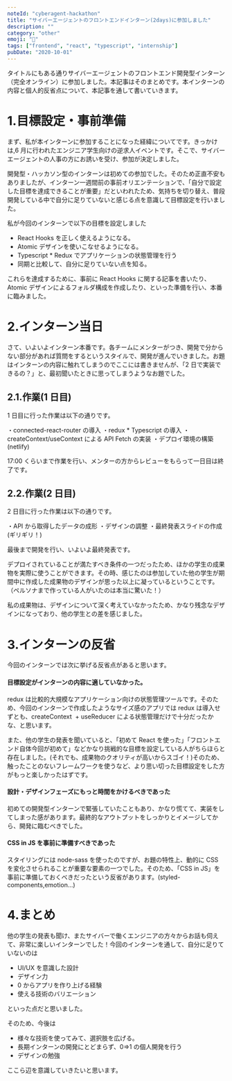 ```yaml
---
noteId: "cyberagent-hackathon"
title: "サイバーエージェントのフロントエンドインターン(2days)に参加しました"
description: ""
category: "other"
emoji: "👾"
tags: ["frontend", "react", "typescript", "internship"]
pubDate: "2020-10-01"
---
```


タイトルにもある通りサイバーエージェントのフロントエンド開発型インターン（完全オンライン）に参加しました。本記事はそのまとめです。本インターンの内容と個人的反省点について、本記事を通して書いていきます。

# 1.目標設定・事前準備

まず、私が本インターンに参加することになった経緯についてです。きっかけは,6 月に行われたエンジニア学生向けの逆求人イベントです。そこで、サイバーエージェントの人事の方にお誘いを受け、参加が決定しました。

開発型・ハッカソン型のインターンは初めての参加でした。そのため正直不安もありましたが、インターン一週間前の事前オリエンテーションで、「自分で設定した目標を達成できることが重要」だといわれたため、気持ちを切り替え、普段開発している中で自分に足りていないと感じる点を意識して目標設定を行いました。

私が今回のインターンで以下の目標を設定しました

- React Hooks を正しく使えるようになる。
- Atomic デザインを使いこなせるようになる。
- Typescript \* Redux でアプリケーションの状態管理を行う
- 同期と比較して、自分に足りていない点を知る。

これらを達成するために、事前に React Hooks に関する記事を書いたり、Atomic デザインによるフォルダ構成を作成したり、といった準備を行い、本番に臨みました。

# 2.インターン当日

さて、いよいよインターン本番です。各チームにメンターがつき、開発で分からない部分があれば質問をするというスタイルで、開発が進んでいきました。お題はインターンの内容に触れてしまうのでここには書きませんが、「2 日で実装できるの？」と、最初聞いたときに思ってしまうようなお題でした。

## 2.1.作業(1 日目)

1 日目に行った作業は以下の通りです。

・connected-react-router の導入
・redux \* Typescript の導入
・createContext/useContext による API Fetch の実装
・デプロイ環境の構築(netlify)

17:00 くらいまで作業を行い、メンターの方からレビューをもらって一日目は終了です。

## 2.2.作業(2 日目)

2 日目に行った作業は以下の通りです。

・API から取得したデータの成形
・デザインの調整
・最終発表スライドの作成(ギリギリ！)

最後まで開発を行い、いよいよ最終発表です。

デプロイされていることが満たすべき条件の一つだったため、ほかの学生の成果物を実際に使うことができます。その時、感じたのは参加していた他の学生が期間中に作成した成果物のデザインが思った以上に凝っているということです。（ペルソナまで作っている人がいたのは本当に驚いた！）

私の成果物は、デザインについて深く考えていなかったため、かなり残念なデザインになっており、他の学生との差を感じました。

# 3.インターンの反省

今回のインターンでは次に挙げる反省点があると思います。

#### 目標設定がインターンの内容に適していなかった。

redux は比較的大規模なアプリケーション向けの状態管理ツールです。そのため、今回のインターンで作成したようなサイズ感のアプリでは redux は導入せずとも、createContext  + useReducer による状態管理だけで十分だったかな、と思います。

また、他の学生の発表を聞いていると、「初めて React を使った」「フロントエンド自体今回が初めて」などかなり挑戦的な目標を設定している人がちらほらと存在しました。(それでも、成果物のクオリティが高いからスゴイ！)そのため、触ったことのないフレームワークを使うなど、より思い切った目標設定をした方がもっと楽しかったはずです。

#### 設計・デザインフェーズにもっと時間をかけるべきであった

初めての開発型インターンで緊張していたこともあり、かなり慌てて、実装をしてしまった感があります。最終的なアウトプットをしっかりとイメージしてから、開発に臨むべきでした。

#### CSS in JS を事前に準備すべきであった

スタイリングには node-sass を使ったのですが、お題の特性上、動的に CSS を変化させられることが重要な要素の一つでした。そのため、「CSS in JS」を事前に準備しておくべきだったという反省があります。(styled-components,emotion...)

# 4.まとめ

他の学生の発表も聞け、またサイバーで働くエンジニアの方々からお話も伺えて、非常に楽しいインターンでした！今回のインターンを通して、自分に足りていないのは

- UI/UX を意識した設計
- デザイン力
- 0 からアプリを作り上げる経験
- 使える技術のバリエーション

といった点だと思いました。

そのため、今後は

- 様々な技術を使ってみて、選択肢を広げる。
- 長期インターンの開発にとどまらず、0⇒1 の個人開発を行う
- デザインの勉強

ここら辺を意識していきたいと思います。
